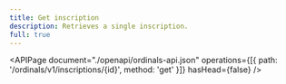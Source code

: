 ```yaml
---
title: Get inscription
description: Retrieves a single inscription.
full: true
---
```


<APIPage
  document="./openapi/ordinals-api.json"
  operations={[{ path: '/ordinals/v1/inscriptions/{id}', method: 'get' }]}
  hasHead={false}
/>